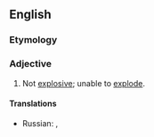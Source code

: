==English==

===Etymology===
{{prefix|non|explosive|lang=en}}

===Adjective===
{{en-adj}}

# Not [[explosive]]; unable to [[explode]].

====Translations====
{{trans-top|not explosive}}
{{trans-mid}}
* Russian: {{t|ru|невзрывающийся|tr=nevzryvájuščijsja|sc=Cyrl}}, {{t|ru|невзрывной|tr=nevzryvnój|sc=Cyrl}}
{{trans-bottom}}